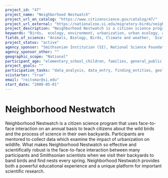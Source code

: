 ```yaml
---
project_id: "47"
project_name: "Neighborhood Nestwatch"
project_url_on_catalog: "https://www.citizenscience.gov/catalog/47/"
project_url_external: "https://nationalzoo.si.edu/migratory-birds/neighborhood-nestwatch"
project_description: "Neighborhood Nestwatch is a citizen science program that uses face-to-face interaction on an annual basis to teach citizens about the wild birds and the process of science in their own backyards. Participants are mentored to collect data which examine the impact of urbanization on wildlife. What makes Neighborhood Nestwatch so effective and scientifically robust is the face-to-face interaction between many participants and Smithsonian scientists when we visit their backyards to band birds and find nests every spring. Neighborhood Nestwatch provides both a powerful educational experience and a unique platform for important scientific research."
keywords: "Birds,  ecology, environment, urbanization, urban ecology, avian survival, backyard birds, nest, nesting success, underserved elementary schools"
fields_of_science: "Animals, Biology, Birds, Climate and weather,  Ecology and environment,  Education, Nature and outdoors, Social science"
project_status: "active"
agency_sponsor: "Smithsonian Institution (SI), National Science Foundation (NSF)"
agency_sponsor_other: ""
geographic_scope: "National"
participant_age: "elementary_school_children, families, general_public, middle_school_children, seniors, teens"
project_goals: ""
participation_tasks: "data_analysis, data_entry, finding_entities, geolocation, identification, learning, measurement, observation, problem_solving"
scistarter: "true"
email: "reitsmar@si.edu"
start_date: "2000-05-01"
---
```


# Neighborhood Nestwatch

Neighborhood Nestwatch is a citizen science program that uses face-to-face interaction on an annual basis to teach citizens about the wild birds and the process of science in their own backyards. Participants are mentored to collect data which examine the impact of urbanization on wildlife. What makes Neighborhood Nestwatch so effective and scientifically robust is the face-to-face interaction between many participants and Smithsonian scientists when we visit their backyards to band birds and find nests every spring. Neighborhood Nestwatch provides both a powerful educational experience and a unique platform for important scientific research.
